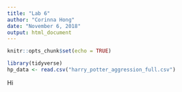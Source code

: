 ```yaml
---
title: "Lab 6"
author: "Corinna Hong"
date: "November 6, 2018"
output: html_document
---
```


```r
knitr::opts_chunk$set(echo = TRUE)
```

```r

library(tidyverse)
hp_data <- read.csv("harry_potter_aggression_full.csv")


```

Hi